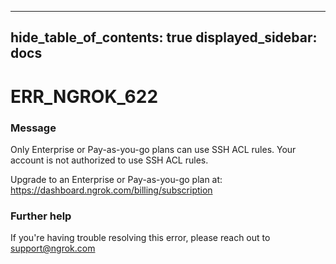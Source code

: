 

---
hide_table_of_contents: true
displayed_sidebar: docs
---


# ERR_NGROK_622

### Message
Only Enterprise or Pay-as-you-go plans can use SSH ACL rules.
Your account is not authorized to use SSH ACL rules.

Upgrade to an Enterprise or Pay-as-you-go plan at: https://dashboard.ngrok.com/billing/subscription

<ErrorDetails error="err_ngrok_622" />



### Further help
If you're having trouble resolving this error, please reach out to [support@ngrok.com](mailto:support@ngrok.com?subject=Help%20with%20ERR_NGROK_622)

